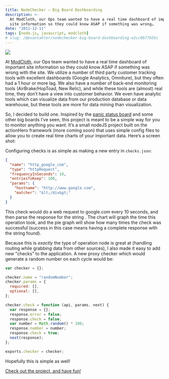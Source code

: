 ```yaml
---
title: NodeChecker — Big Board Dashboarding
description: >-
  At ModCloth, our Ops team wanted to have a real time dashboard of important
  site information so they could know ASAP if something was wrong…
date: "2011-12-11"
tags: [node.js, javascript, modcloth]
# slug: /@evantahler/nodechecker-big-board-dashboarding-e2cc0b77b55c
---
```


![](/images/medium-export/1__1fdk42KmQdR6Swb1gDjkcw.png)

At [ModCloth](http://modcloth.com), our Ops team wanted to have a real time dashboard of important site information so they could know ASAP if something was wrong with the site. We utilize a number of third party customer tracking tools with excellent dashboards (Google Analytics, Omniture), but they often had a 1 hour or more lag. We also have a number of back-end monitoring tools (AirBrake/HopToad, New Relic), and while these tools are (almost) real time, they don’t have a view into customer behavior. We even have analytic tools which can visualize data from our production database or data warehouse, but these tools are more for data mining than visualization.

So, I decided to build one. Inspired by the [panic status board](http://www.panic.com/blog/2010/03/the-panic-status-board/) and some other big boards I’ve seen, this project is meant to be a simple way for you to monitor anything you want. It’s a small nodeJS project built on the actionHero framework (more coming soon) that uses simple config files to allow you to create real time charts of your important data. Here’s a screen shot:

Configuring checks is as simple as making a new entry in `checks.json`:

```json
{
  "name": "http_google_com",
  "type": "httpRequest",
  "frequencyInSeconds": 10,
  "entriesToKeep": 100,
  "params": {
    "hostname": "http://www.google.com",
    "matcher": "&lt;/div&gt;"
  }
}
```

This check would do a web request to google.com every 10 seconds, and then parse the response for the string </div>. The chart will graph the time this operation took, and the pie graph will show how many times the check was successful (success in this case means having a complete response with the string </div> found).

Because this is _exactly_ the type of operation node is great at (handling routing while grabbing data from other sources), I also made it easy to add new "checks" to the application. A new proxy checker which would generate a random number on each cycle would be:

```js
var checker = {};

checker.name = "randomNumber";
checker.params = {
  required: [],
  optional: [],
};

checker.check = function (api, params, next) {
  var response = {};
  response.error = false;
  response.check = false;
  var number = Math.random() * 100;
  response.number = number;
  response.check = true;
  next(response);
};

exports.checker = checker;
```

Hopefully this is simple as well!

[Check out the project, and have fun!](https://github.com/evantahler/nodeChecker)
